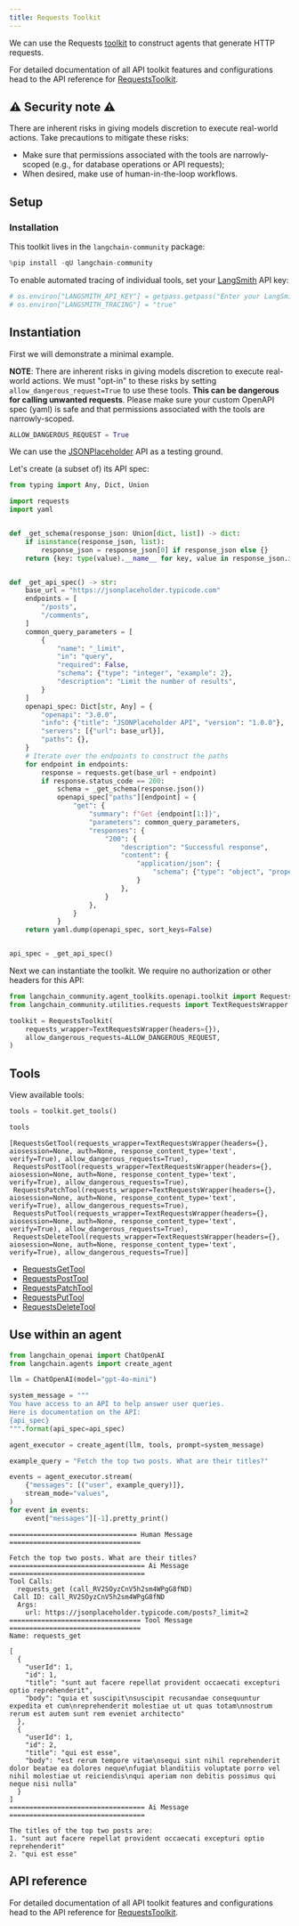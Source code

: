 ```yaml
---
title: Requests Toolkit
---
```


We can use the Requests [toolkit](/oss/concepts/tools/#toolkits) to construct agents that generate HTTP requests.

For detailed documentation of all API toolkit features and configurations head to the API reference for [RequestsToolkit](https://python.langchain.com/api_reference/community/agent_toolkits/langchain_community.agent_toolkits.openapi.toolkit.RequestsToolkit.html).

## ⚠️ Security note ⚠️

There are inherent risks in giving models discretion to execute real-world actions. Take precautions to mitigate these risks:

- Make sure that permissions associated with the tools are narrowly-scoped (e.g., for database operations or API requests);
- When desired, make use of human-in-the-loop workflows.

## Setup

### Installation

This toolkit lives in the `langchain-community` package:

```python
%pip install -qU langchain-community
```

To enable automated tracing of individual tools, set your [LangSmith](https://docs.smith.langchain.com/) API key:

```python
# os.environ["LANGSMITH_API_KEY"] = getpass.getpass("Enter your LangSmith API key: ")
# os.environ["LANGSMITH_TRACING"] = "true"
```

## Instantiation

First we will demonstrate a minimal example.

**NOTE**: There are inherent risks in giving models discretion to execute real-world actions. We must "opt-in" to these risks by setting `allow_dangerous_request=True` to use these tools.
**This can be dangerous for calling unwanted requests**. Please make sure your custom OpenAPI spec (yaml) is safe and that permissions associated with the tools are narrowly-scoped.

```python
ALLOW_DANGEROUS_REQUEST = True
```

We can use the [JSONPlaceholder](https://jsonplaceholder.typicode.com) API as a testing ground.

Let's create (a subset of) its API spec:

```python
from typing import Any, Dict, Union

import requests
import yaml


def _get_schema(response_json: Union[dict, list]) -> dict:
    if isinstance(response_json, list):
        response_json = response_json[0] if response_json else {}
    return {key: type(value).__name__ for key, value in response_json.items()}


def _get_api_spec() -> str:
    base_url = "https://jsonplaceholder.typicode.com"
    endpoints = [
        "/posts",
        "/comments",
    ]
    common_query_parameters = [
        {
            "name": "_limit",
            "in": "query",
            "required": False,
            "schema": {"type": "integer", "example": 2},
            "description": "Limit the number of results",
        }
    ]
    openapi_spec: Dict[str, Any] = {
        "openapi": "3.0.0",
        "info": {"title": "JSONPlaceholder API", "version": "1.0.0"},
        "servers": [{"url": base_url}],
        "paths": {},
    }
    # Iterate over the endpoints to construct the paths
    for endpoint in endpoints:
        response = requests.get(base_url + endpoint)
        if response.status_code == 200:
            schema = _get_schema(response.json())
            openapi_spec["paths"][endpoint] = {
                "get": {
                    "summary": f"Get {endpoint[1:]}",
                    "parameters": common_query_parameters,
                    "responses": {
                        "200": {
                            "description": "Successful response",
                            "content": {
                                "application/json": {
                                    "schema": {"type": "object", "properties": schema}
                                }
                            },
                        }
                    },
                }
            }
    return yaml.dump(openapi_spec, sort_keys=False)


api_spec = _get_api_spec()
```

Next we can instantiate the toolkit. We require no authorization or other headers for this API:

```python
from langchain_community.agent_toolkits.openapi.toolkit import RequestsToolkit
from langchain_community.utilities.requests import TextRequestsWrapper

toolkit = RequestsToolkit(
    requests_wrapper=TextRequestsWrapper(headers={}),
    allow_dangerous_requests=ALLOW_DANGEROUS_REQUEST,
)
```

## Tools

View available tools:

```python
tools = toolkit.get_tools()

tools
```

```output
[RequestsGetTool(requests_wrapper=TextRequestsWrapper(headers={}, aiosession=None, auth=None, response_content_type='text', verify=True), allow_dangerous_requests=True),
 RequestsPostTool(requests_wrapper=TextRequestsWrapper(headers={}, aiosession=None, auth=None, response_content_type='text', verify=True), allow_dangerous_requests=True),
 RequestsPatchTool(requests_wrapper=TextRequestsWrapper(headers={}, aiosession=None, auth=None, response_content_type='text', verify=True), allow_dangerous_requests=True),
 RequestsPutTool(requests_wrapper=TextRequestsWrapper(headers={}, aiosession=None, auth=None, response_content_type='text', verify=True), allow_dangerous_requests=True),
 RequestsDeleteTool(requests_wrapper=TextRequestsWrapper(headers={}, aiosession=None, auth=None, response_content_type='text', verify=True), allow_dangerous_requests=True)]
```

- [RequestsGetTool](https://python.langchain.com/api_reference/community/tools/langchain_community.tools.requests.tool.RequestsGetTool.html)
- [RequestsPostTool](https://python.langchain.com/api_reference/community/tools/langchain_community.tools.requests.tool.RequestsPostTool.html)
- [RequestsPatchTool](https://python.langchain.com/api_reference/community/tools/langchain_community.tools.requests.tool.RequestsPatchTool.html)
- [RequestsPutTool](https://python.langchain.com/api_reference/community/tools/langchain_community.tools.requests.tool.RequestsPutTool.html)
- [RequestsDeleteTool](https://python.langchain.com/api_reference/community/tools/langchain_community.tools.requests.tool.RequestsDeleteTool.html)

## Use within an agent

```python
from langchain_openai import ChatOpenAI
from langchain.agents import create_agent

llm = ChatOpenAI(model="gpt-4o-mini")

system_message = """
You have access to an API to help answer user queries.
Here is documentation on the API:
{api_spec}
""".format(api_spec=api_spec)

agent_executor = create_agent(llm, tools, prompt=system_message)
```

```python
example_query = "Fetch the top two posts. What are their titles?"

events = agent_executor.stream(
    {"messages": [("user", example_query)]},
    stream_mode="values",
)
for event in events:
    event["messages"][-1].pretty_print()
```

```output
================================ Human Message =================================

Fetch the top two posts. What are their titles?
================================== Ai Message ==================================
Tool Calls:
  requests_get (call_RV2SOyzCnV5h2sm4WPgG8fND)
 Call ID: call_RV2SOyzCnV5h2sm4WPgG8fND
  Args:
    url: https://jsonplaceholder.typicode.com/posts?_limit=2
================================= Tool Message =================================
Name: requests_get

[
  {
    "userId": 1,
    "id": 1,
    "title": "sunt aut facere repellat provident occaecati excepturi optio reprehenderit",
    "body": "quia et suscipit\nsuscipit recusandae consequuntur expedita et cum\nreprehenderit molestiae ut ut quas totam\nnostrum rerum est autem sunt rem eveniet architecto"
  },
  {
    "userId": 1,
    "id": 2,
    "title": "qui est esse",
    "body": "est rerum tempore vitae\nsequi sint nihil reprehenderit dolor beatae ea dolores neque\nfugiat blanditiis voluptate porro vel nihil molestiae ut reiciendis\nqui aperiam non debitis possimus qui neque nisi nulla"
  }
]
================================== Ai Message ==================================

The titles of the top two posts are:
1. "sunt aut facere repellat provident occaecati excepturi optio reprehenderit"
2. "qui est esse"
```

## API reference

For detailed documentation of all API toolkit features and configurations head to the API reference for [RequestsToolkit](https://python.langchain.com/api_reference/community/agent_toolkits/langchain_community.agent_toolkits.openapi.toolkit.RequestsToolkit.html).
